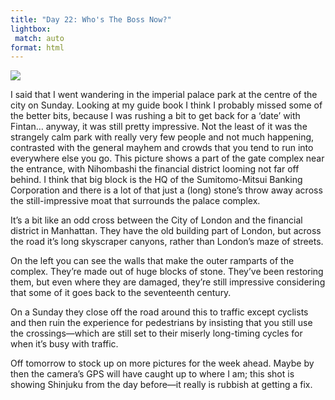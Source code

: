 ```yaml
---
title: "Day 22: Who's The Boss Now?"
lightbox:
 match: auto
format: html
---
```


![](../images/20120512011421_dsc01655.jpg){group="all-the-pictures"}

I said that I went wandering in the imperial palace park at the centre of the city on Sunday. Looking at my guide book I think I probably missed some of the better bits, because I was rushing a bit to get back for a 'date' with Fintan... anyway, it was still pretty impressive. Not the least of it was the strangely calm park with really very few people and not much happening, contrasted with the general mayhem and crowds that you tend to run into everywhere else you go. This picture shows a part of the gate complex near the entrance, with Nihombashi the financial district looming not far off behind. I think that big block is the HQ of the Sumitomo-Mitsui Banking Corporation and there is a lot of that just a (long) stone's throw away across the still-impressive moat that surrounds the palace complex.

It's a bit like an odd cross between the City of London and the financial district in Manhattan. They have the old building part of London, but across the road it's long skyscraper canyons, rather than London's maze of streets.

On the left you can see the walls that make the outer ramparts of the complex. They're made out of huge blocks of stone. They've been restoring them, but even where they are damaged, they're still impressive considering that some of it goes back to the seventeenth century.

On a Sunday they close off the road around this to traffic except cyclists and then ruin the experience for pedestrians by insisting that you still use the crossings&mdash;which are still set to their miserly long-timing cycles for when it's busy with traffic.

Off tomorrow to stock up on more pictures for the week ahead. Maybe by then the camera's GPS will have caught up to where I am; this shot is showing Shinjuku from the day before&mdash;it really is rubbish at getting a fix.
